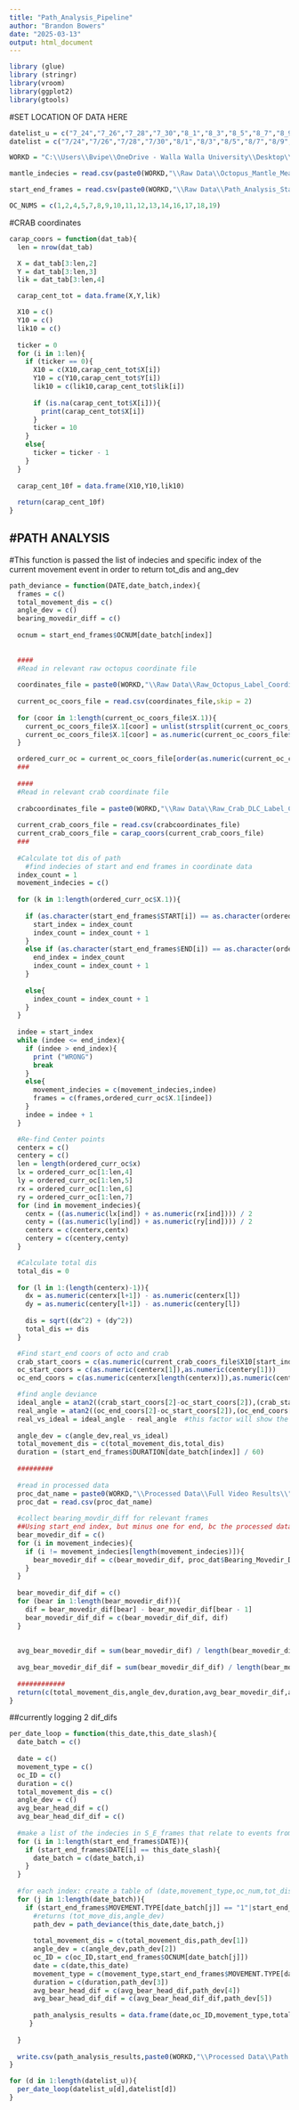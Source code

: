 ```yaml
---
title: "Path_Analysis_Pipeline"
author: "Brandon Bowers"
date: "2025-03-13"
output: html_document
---
```

```r
library (glue)
library (stringr)
library(vroom)
library(ggplot2)
library(gtools)
```

#SET LOCATION OF DATA HERE
```r
datelist_u = c("7_24","7_26","7_28","7_30","8_1","8_3","8_5","8_7","8_9","8_11","8_13","8_15","8_17")
datelist = c("7/24","7/26","7/28","7/30","8/1","8/3","8/5","8/7","8/9","8/11","8/13","8/15","8/17")

WORKD = "C:\\Users\\Bvipe\\OneDrive - Walla Walla University\\Desktop\\Bowers_2025_Octopus_Vestibular"

mantle_indecies = read.csv(paste0(WORKD,"\\Raw Data\\Octopus_Mantle_Measurements\\Mantle Indecies.csv"))

start_end_frames = read.csv(paste0(WORKD,"\\Raw Data\\Path_Analysis_Start_End_Frames.csv"))

OC_NUMS = c(1,2,4,5,7,8,9,10,11,12,13,14,16,17,18,19)
```

#CRAB coordinates
```r
carap_coors = function(dat_tab){
  len = nrow(dat_tab)

  X = dat_tab[3:len,2]
  Y = dat_tab[3:len,3]
  lik = dat_tab[3:len,4]

  carap_cent_tot = data.frame(X,Y,lik)

  X10 = c()
  Y10 = c()
  lik10 = c()
  
  ticker = 0
  for (i in 1:len){
    if (ticker == 0){
      X10 = c(X10,carap_cent_tot$X[i])
      Y10 = c(Y10,carap_cent_tot$Y[i])
      lik10 = c(lik10,carap_cent_tot$lik[i])
      
      if (is.na(carap_cent_tot$X[i])){
        print(carap_cent_tot$X[i])
      }
      ticker = 10
    } 
    else{
      ticker = ticker - 1
    }
  }
  
  carap_cent_10f = data.frame(X10,Y10,lik10)
  
  return(carap_cent_10f)
}
```

#PATH ANALYSIS
-----------------------------------------------------------------------------------------------------------------------------------------------------

#This function is passed the list of indecies and specific index of the current movement event in order to return tot_dis and ang_dev
```r
path_deviance = function(DATE,date_batch,index){
  frames = c()
  total_movement_dis = c()
  angle_dev = c()
  bearing_movedir_diff = c()
  
  ocnum = start_end_frames$OCNUM[date_batch[index]]
  
  
  ####
  #Read in relevant raw octopus coordinate file
  
  coordinates_file = paste0(WORKD,"\\Raw Data\\Raw_Octopus_Label_Coordinates\\",DATE,"\\",DATE,"_","O",ocnum,".csv")
  
  current_oc_coors_file = read.csv(coordinates_file,skip = 2)
  
  for (coor in 1:length(current_oc_coors_file$X.1)){
    current_oc_coors_file$X.1[coor] = unlist(strsplit(current_oc_coors_file$X.1[coor],".jpg")[1])
    current_oc_coors_file$X.1[coor] = as.numeric(current_oc_coors_file$X.1[coor])
  }

  ordered_curr_oc = current_oc_coors_file[order(as.numeric(current_oc_coors_file$X.1)),]
  ###
  
  ####
  #Read in relevant crab coordinate file
  
  crabcoordinates_file = paste0(WORKD,"\\Raw Data\\Raw_Crab_DLC_Label_Coordinates\\",DATE,"\\",DATE,"_","O",ocnum," - Made with ClipchampDLC_Resnet50_Thesis_Crab_9_25Sep25shuffle1_snapshot_010.csv")
  
  current_crab_coors_file = read.csv(crabcoordinates_file)
  current_crab_coors_file = carap_coors(current_crab_coors_file)
  ###
  
  #Calculate tot dis of path
    #find indecies of start and end frames in coordinate data
  index_count = 1
  movement_indecies = c()
  
  for (k in 1:length(ordered_curr_oc$X.1)){
    
    if (as.character(start_end_frames$START[i]) == as.character(ordered_curr_oc$X.1[k])){
      start_index = index_count
      index_count = index_count + 1
    }
    else if (as.character(start_end_frames$END[i]) == as.character(ordered_curr_oc$X.1[k])){
      end_index = index_count
      index_count = index_count + 1
    }
    
    else{
      index_count = index_count + 1
    }
  }
 
  indee = start_index
  while (indee <= end_index){
    if (indee > end_index){
      print ("WRONG")
      break
    }
    else{
      movement_indecies = c(movement_indecies,indee) 
      frames = c(frames,ordered_curr_oc$X.1[indee])
    }
    indee = indee + 1
  } 

  #Re-find Center points
  centerx = c()
  centery = c()
  len = length(ordered_curr_oc$x)
  lx = ordered_curr_oc[1:len,4]
  ly = ordered_curr_oc[1:len,5]
  rx = ordered_curr_oc[1:len,6]
  ry = ordered_curr_oc[1:len,7]
  for (ind in movement_indecies){
    centx = ((as.numeric(lx[ind]) + as.numeric(rx[ind]))) / 2
    centy = ((as.numeric(ly[ind]) + as.numeric(ry[ind]))) / 2
    centerx = c(centerx,centx)
    centery = c(centery,centy)
  }

  #Calculate total dis
  total_dis = 0
  
  for (l in 1:(length(centerx)-1)){
    dx = as.numeric(centerx[l+1]) - as.numeric(centerx[l])
    dy = as.numeric(centery[l+1]) - as.numeric(centery[l])
  
    dis = sqrt((dx^2) + (dy^2))
    total_dis =+ dis
  }

  #Find start_end coors of octo and crab
  crab_start_coors = c(as.numeric(current_crab_coors_file$X10[start_index]),as.numeric(current_crab_coors_file$Y10[start_index]))
  oc_start_coors = c(as.numeric(centerx[1]),as.numeric(centery[1]))
  oc_end_coors = c(as.numeric(centerx[length(centerx)]),as.numeric(centery[length(centery)]))

  #find angle deviance
  ideal_angle = atan2((crab_start_coors[2]-oc_start_coors[2]),(crab_start_coors[1]-oc_start_coors[1]))
  real_angle = atan2((oc_end_coors[2]-oc_start_coors[2]),(oc_end_coors[1]-oc_start_coors[1]))
  real_vs_ideal = ideal_angle - real_angle  #this factor will show the direction to which the real was left or right of ideal
  
  angle_dev = c(angle_dev,real_vs_ideal)
  total_movement_dis = c(total_movement_dis,total_dis)
  duration = (start_end_frames$DURATION[date_batch[index]] / 60)
  
  #########
  
  #read in processed data
  proc_dat_name = paste0(WORKD,"\\Processed Data\\Full Video Results\\",DATE,"\\Processed_",DATE,"_O",ocnum,".csv")
  proc_dat = read.csv(proc_dat_name)
  
  #collect bearing_movdir_diff for relevant frames
  ##Using start_end index, but minus one for end, bc the processed data represents differences between two frames
  bear_movedir_dif = c()
  for (i in movement_indecies){
    if (i != movement_indecies[length(movement_indecies)]){
      bear_movedir_dif = c(bear_movedir_dif, proc_dat$Bearing_Movedir_Dif[i])
    } 
  }
  
  bear_movedir_dif_dif = c()
  for (bear in 1:length(bear_movedir_dif)){
    dif = bear_movedir_dif[bear] - bear_movedir_dif[bear - 1]
    bear_movedir_dif_dif = c(bear_movedir_dif_dif, dif)
  }
    
  
  avg_bear_movedir_dif = sum(bear_movedir_dif) / length(bear_movedir_dif)
  
  avg_bear_movedir_dif_dif = sum(bear_movedir_dif_dif) / length(bear_movedir_dif_dif)
  
  ############
  return(c(total_movement_dis,angle_dev,duration,avg_bear_movedir_dif,avg_bear_movedir_dif_dif))
}
```

##currently logging 2 dif_difs

```r
per_date_loop = function(this_date,this_date_slash){
  date_batch = c()
  
  date = c()
  movement_type = c()
  oc_ID = c()
  duration = c()
  total_movement_dis = c()
  angle_dev = c()
  avg_bear_head_dif = c()
  avg_bear_head_dif_dif = c()
  
  #make a list of the indecies in S_E_frames that relate to events from current date
  for (i in 1:length(start_end_frames$DATE)){
    if (start_end_frames$DATE[i] == this_date_slash){
      date_batch = c(date_batch,i)
    }
  }
  
  #for each index: create a table of (date,movement_type,oc_num,tot_dis,ang_dev)
  for (j in 1:length(date_batch)){
    if (start_end_frames$MOVEMENT.TYPE[date_batch[j]] == "1"|start_end_frames$MOVEMENT.TYPE[date_batch[j]] == "2"){
      #returns (tot_move_dis,angle_dev) 
      path_dev = path_deviance(this_date,date_batch,j)
      
      total_movement_dis = c(total_movement_dis,path_dev[1])
      angle_dev = c(angle_dev,path_dev[2])
      oc_ID = c(oc_ID,start_end_frames$OCNUM[date_batch[j]])
      date = c(date,this_date)
      movement_type = c(movement_type,start_end_frames$MOVEMENT.TYPE[date_batch[j]])
      duration = c(duration,path_dev[3])
      avg_bear_head_dif = c(avg_bear_head_dif,path_dev[4])
      avg_bear_head_dif_dif = c(avg_bear_head_dif_dif,path_dev[5])
      
      path_analysis_results = data.frame(date,oc_ID,movement_type,total_movement_dis,duration,angle_dev,avg_bear_head_dif,avg_bear_head_dif_dif)  
     }
  
  }
  
  write.csv(path_analysis_results,paste0(WORKD,"\\Processed Data\\Path Analysis Results\\PA_Results_",this_date,".csv"))
}
```

```r
for (d in 1:length(datelist_u)){
  per_date_loop(datelist_u[d],datelist[d])
}
```

